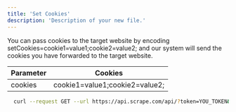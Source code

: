 ```yaml
---
title: 'Set Cookies'
description: 'Description of your new file.'
---
```


You can pass cookies to the target website by encoding setCookies=cookie1=value1;cookie2=value2; and our system will send the cookies you have forwarded to the target website.

| Parameter | Cookies       |
| ------------ | ----- |
| cookies     | cookie1=value1;cookie2=value2;                     |

```bash Example CURL Request
  curl --request GET --url https://api.scrape.com/api/?token=YOU_TOKEN&cookies=cookie1%3Dvalue1%3Bcookie2%3Dvalue2%3B
```

